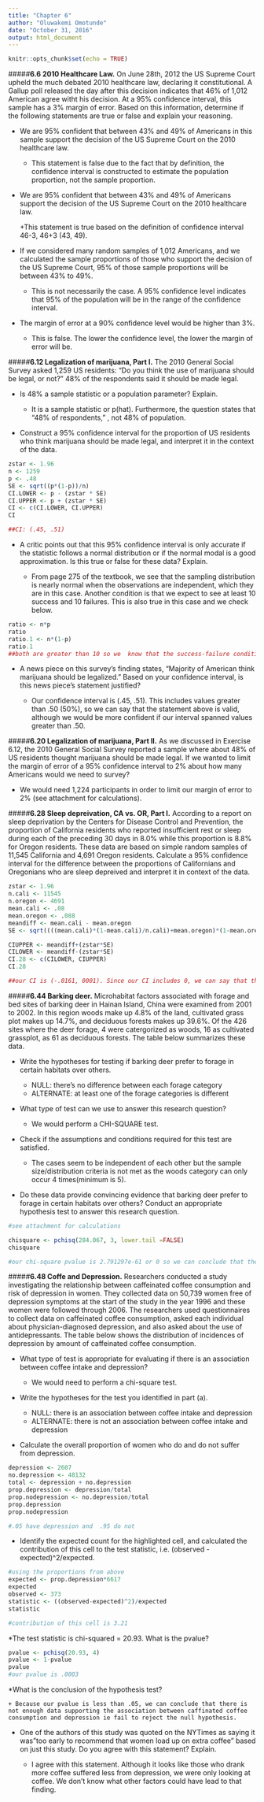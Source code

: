```yaml
---
title: "Chapter 6"
author: "Oluwakemi Omotunde"
date: "October 31, 2016"
output: html_document
---
```


```r
knitr::opts_chunk$set(echo = TRUE)
```

#####**6.6 2010 Healthcare Law.** On June 28th, 2012 the US Supreme Court upheld the much debated 2010 healthcare law, declaring it constitutional. A Gallup poll released the day after this decision indicates that 46% of 1,012 American agree witht his decision. At a 95% confidence interval, this sample has a 3% margin of error. Based on this information, determine if the following statements are true or false and explain your reasoning.

* We are 95% confident that between 43% and 49% of Americans in this sample support the decision of the US Supreme Court on the 2010 healthcare law. 

    + This statement is false due to the fact that by definition, the confidence interval is constructed to estimate the population proportion, not the sample proportion.

* We are 95% confident that between 43% and 49% of Americans support the decision of the US Supreme Court on the 2010 healthcare law.

  +This statement is true based on the definition of confidence interval 46-3, 46+3 (43, 49).
  
* If we considered many random samples of 1,012 Americans, and we calculated the sample proportions of those who support the decision of the US Supreme Court, 95% of those sample proportions will be between 43% to 49%. 

    + This is not necessarily the case. A 95% confidence level indicates that 95% of the population will be in the range of the confidence interval.
    
* The margin of error at a 90% confidence level would be higher than 3%.

    + This is false. The lower the confidence level, the lower the margin of error will be.
    
#####**6.12 Legalization of marijuana, Part I.** The 2010 General Social Survey asked 1,259 US residents: "Do you think the use of marijuana should be legal, or not?" 48% of the respondents said it should be made legal.

* Is 48% a sample statistic or a population parameter? Explain.

    + It is a sample statistic or p(hat). Furthermore, the question states that "48% of respondents," , not 48% of population.
    
* Construct a 95% confidence interval for the proportion of  US residents who think marijuana should be made legal, and interpret it in the context of the data.

```r
zstar <- 1.96
n <- 1259
p <- .48
SE <- sqrt((p*(1-p))/n)
CI.LOWER <- p - (zstar * SE)
CI.UPPER <- p + (zstar * SE)
CI <- c(CI.LOWER, CI.UPPER)
CI

##CI: (.45, .51)

```

* A critic points out that this 95% confidence interval is only accurate if the statistic follows a normal distribution or if the normal modal is a good approximation. Is this true or false for these data? Explain.

    + From page 275 of the textbook, we see that the sampling distribution is nearly normal when the observations are independent, which they are in this case. Another condition is that we expect to see at least 10 success and 10 failures. This is also true in this case and we check below.
    
```r
ratio <- n*p
ratio
ratio.1 <- n*(1-p)
ratio.1
##both are greater than 10 so we  know that the success-failure condition is met.
```

* A news piece on this survey's finding states, "Majority of American think marijuana should be legalized." Based on your confidence interval, is this news piece's statement justified?

    + Our confidence interval is (.45, .51). This includes values greater than .50 (50%), so we can say that the statement above is valid, although we would be more confident if our interval spanned values greater than .50.
    
#####**6.20 Legalization of marijuana, Part II.** As we discussed in Exercise 6.12, the 2010 General Social Survey reported a sample where about 48% of US residents thought marijuana should be made legal. If we wanted to limit the margin of error of a 95% confidence interval to 2% about how many Americans would we need to survey?  

* We would need 1,224 participants in order to limit our margin of error to 2% (see attachment for calculations).

#####**6.28 Sleep depreivation, CA vs. OR, Part I.** According to a report on sleep deprivation by the Centers for Disease Control and Prevention, the proportion of California residents who reported insufficient rest or sleep during each of the preceding 30 days in 8.0% while this proportion is 8.8% for Oregon residents. These data are based on simple random samples of 11,545 California and 4,691 Oregon residents. Calculate a 95% confidence interval  for the difference between the proportions of Californians and Oregonians who are sleep depreived and interpret it in context of the data. 

```r
zstar <- 1.96
n.cali <- 11545
n.oregon <- 4691
mean.cali <- .08
mean.oregon <- .088
meandiff <- mean.cali - mean.oregon
SE <- sqrt((((mean.cali)*(1-mean.cali)/n.cali)+mean.oregon)*(1-mean.oregon)/(n.oregon))

CIUPPER <- meandiff+(zstar*SE)
CILOWER <- meandiff-(zstar*SE)
CI.28 <- c(CILOWER, CIUPPER)
CI.28

##our CI is (-.0161, 0001). Since our CI includes 0, we can say that there no significance data supporting that there is a difference in the sleep deprivation of Californians and Oregonians.
```

#####**6.44 Barking deer.** Microhabitat factors associated with forage and bed sites of barking deer in Hainan Island, China were examined from 2001 to 2002. In this region woods make up 4.8% of the land, cultivated grass plot makes up 14.7%, and deciduous forests makes up 39.6%. Of the 426 sites where the deer forage, 4 were catergorized as woods, 16 as cultivated grassplot, as 61 as deciduous forests. The table below summarizes these data. 

* Write the hypotheses for testing if barking deer prefer to forage in certain habitats over others.
    + NULL: there's no difference between each forage category
    + ALTERNATE: at least one of the forage categories is different
    
* What type of test can we use to answer this research question?
    + We would perform a CHI-SQUARE test.
    
* Check if the assumptions and conditions required for this test are satisfied.

    + The cases seem to be independent of each other but the sample size/distribution criteria is not met as the woods category can only occur 4 times(minimum is 5).
    
* Do these data provide convincing evidence that barking deer prefer to forage in certain habitats over others? Conduct an appropriate hypothesis test to answer this research question. 
    
```r
#see attachment for calculations

chisquare <- pchisq(284.067, 3, lower.tail =FALSE)
chisquare

#our chi-square pvalue is 2.791297e-61 or 0 so we can conclude that the data does not support that barking deer forage in certain areas over others.
```

#####**6.48 Coffe and Depression.** Researchers conducted a study investigating the relationship between caffeinated coffee consumption and risk of depression in women. They collected data on 50,739 women free of depression symptoms at the start of the study in the year 1996 and these women were followed through 2006. The researchers used questionnaires to collect data on caffeinated coffee consumption, asked each individual about physician-diagnosed depression, and also asked about the use of antidepressants. The table below shows the distribution of incidences of depression by amount of caffeinated coffee consumption.

* What type of test is appropriate for evaluating if there is an association between coffee intake and depression?

    + We would need to perform a chi-square test.
    
* Write the hypotheses for the test you identified in part (a).

    + NULL: there is an association between coffee intake and depression
    + ALTERNATE: there is not an association between coffee intake and depression
    
* Calculate the overall proportion of women who do and do not suffer from depression.

```r
depression <- 2607
no.depression <- 48132
total <- depression + no.depression
prop.depression <- depression/total
prop.nodepression <- no.depression/total
prop.depression
prop.nodepression

#.05 have depression and  .95 do not
```

* Identify the expected count for the highlighted cell, and calculated the contribution of this cell to the test statistic, i.e. (observed - expected)^2/expected.

```r
#using the proportions from above
expected <- prop.depression*6617
expected
observed <- 373
statistic <- ((observed-expected)^2)/expected
statistic

#contribution of this cell is 3.21
```

*The test statistic is chi-squared = 20.93. What is the pvalue?

```r
pvalue <- pchisq(20.93, 4)
pvalue <- 1-pvalue
pvalue
#our pvalue is .0003 
```

*What is the conclusion of the hypothesis test?

    + Because our pvalue is less than .05, we can conclude that there is not enough data supporting the association between caffinated coffee consumption and depression ie fail to reject the null hypothesis.
    
* One of the authors of this study was quoted on the NYTimes as saying it was"too early to recommend that women load up on extra coffee" based on just this study. Do you agree with this statement? Explain.

    + I agree with this statement. Although it looks like those who drank more coffee suffered less from depression, we were only looking at coffee.  We don't know what other factors could have lead to that finding.